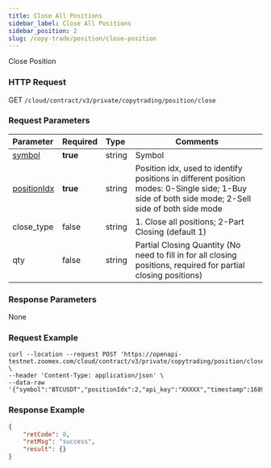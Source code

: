 ```yaml
---
title: Close All Positions
sidebar_label: Close All Positions
sidebar_position: 2
slug: /copy-trade/position/close-position
---
```


Close Position

### HTTP Request

GET `/cloud/contract/v3/private/copytrading/position/close`

### Request Parameters

| Parameter | Required | Type | Comments|
|:----- |:-------|:-----|------ |
|[symbol](../enum#symbol) |**true** |string |Symbol |
|[positionIdx](../enum#positionidx) |**true** |string |Position idx, used to identify positions in different position modes: 0-Single side; 1-Buy side of both side mode; 2-Sell side of both side mode|
|close_type |false |string |1. Close all positions; 2-Part Closing (default 1) |
|qty |false |string |Partial Closing Quantity (No need to fill in for all closing positions, required for partial closing positions)|

### Response Parameters

None

### Request Example

``` shell
curl --location --request POST 'https://openapi-testnet.zoomex.com/cloud/contract/v3/private/copytrading/position/close' \
--header 'Content-Type: application/json' \
--data-raw '{"symbol":"BTCUSDT","positionIdx":2,"api_key":"XXXXX","timestamp":1689850686341,"recv_window":5000,"sign":"XXXXX"}'
```

### Response Example

```json
{
    "retCode": 0,
    "retMsg": "success",
    "result": {}
}
```

